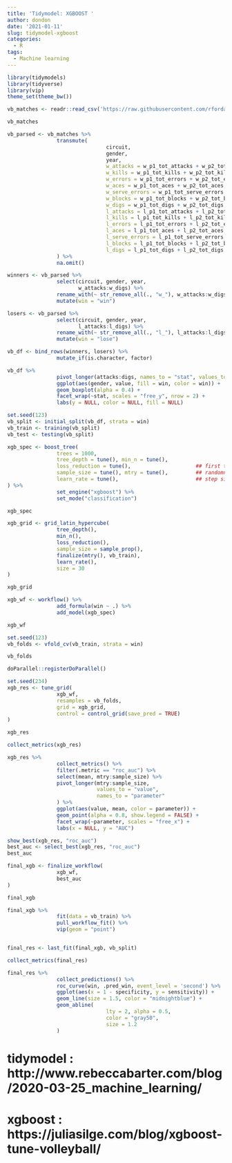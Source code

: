 ```yaml
---
title: 'Tidymodel: XGBOOST '
author: dondon
date: '2021-01-11'
slug: tidymodel-xgboost
categories:
  - R
tags:
  - Machine learning
---
```


```r
library(tidymodels)
library(tidyverse)
library(vip)
theme_set(theme_bw())
```

```r
vb_matches <- readr::read_csv('https://raw.githubusercontent.com/rfordatascience/tidytuesday/master/data/2020/2020-05-19/vb_matches.csv', guess_max = 76000)
```

```r
vb_matches
```

```r
vb_parsed <- vb_matches %>%
                transmute(
                                circuit,
                                gender,
                                year,
                                w_attacks = w_p1_tot_attacks + w_p2_tot_attacks,
                                w_kills = w_p1_tot_kills + w_p2_tot_kills,
                                w_errors = w_p1_tot_errors + w_p2_tot_errors,
                                w_aces = w_p1_tot_aces + w_p2_tot_aces,
                                w_serve_errors = w_p1_tot_serve_errors + w_p2_tot_serve_errors,
                                w_blocks = w_p1_tot_blocks + w_p2_tot_blocks,
                                w_digs = w_p1_tot_digs + w_p2_tot_digs,
                                l_attacks = l_p1_tot_attacks + l_p2_tot_attacks,
                                l_kills = l_p1_tot_kills + l_p2_tot_kills,
                                l_errors = l_p1_tot_errors + l_p2_tot_errors,
                                l_aces = l_p1_tot_aces + l_p2_tot_aces,
                                l_serve_errors = l_p1_tot_serve_errors + l_p2_tot_serve_errors,
                                l_blocks = l_p1_tot_blocks + l_p2_tot_blocks,
                                l_digs = l_p1_tot_digs + l_p2_tot_digs
                ) %>%
                na.omit()
```


```r
winners <- vb_parsed %>%
                select(circuit, gender, year,
                       w_attacks:w_digs) %>%
                rename_with(~ str_remove_all(., "w_"), w_attacks:w_digs) %>%
                mutate(win = "win")

losers <- vb_parsed %>%
                select(circuit, gender, year,
                       l_attacks:l_digs) %>%
                rename_with(~ str_remove_all(., "l_"), l_attacks:l_digs) %>%
                mutate(win = "lose")
```


```r
vb_df <- bind_rows(winners, losers) %>%
                mutate_if(is.character, factor)

vb_df %>%
                pivot_longer(attacks:digs, names_to = "stat", values_to = "value") %>%
                ggplot(aes(gender, value, fill = win, color = win)) +
                geom_boxplot(alpha = 0.4) +
                facet_wrap(~stat, scales = "free_y", nrow = 2) +
                labs(y = NULL, color = NULL, fill = NULL)
```


```r
set.seed(123)
vb_split <- initial_split(vb_df, strata = win)
vb_train <- training(vb_split)
vb_test <- testing(vb_split)
```

```r
xgb_spec <- boost_tree(
                trees = 1000, 
                tree_depth = tune(), min_n = tune(), 
                loss_reduction = tune(),                     ## first three: model complexity
                sample_size = tune(), mtry = tune(),         ## randomness
                learn_rate = tune(),                         ## step size
) %>% 
                set_engine("xgboost") %>% 
                set_mode("classification")

xgb_spec
```

```r
xgb_grid <- grid_latin_hypercube(
                tree_depth(),
                min_n(),
                loss_reduction(),
                sample_size = sample_prop(),
                finalize(mtry(), vb_train),
                learn_rate(),
                size = 30
)

xgb_grid
```


```r
xgb_wf <- workflow() %>%
                add_formula(win ~ .) %>%
                add_model(xgb_spec)

xgb_wf
```

```r
set.seed(123)
vb_folds <- vfold_cv(vb_train, strata = win)

vb_folds
```


```r
doParallel::registerDoParallel()

set.seed(234)
xgb_res <- tune_grid(
                xgb_wf,
                resamples = vb_folds,
                grid = xgb_grid,
                control = control_grid(save_pred = TRUE)
)

xgb_res
```

```r
collect_metrics(xgb_res)
```


```r
xgb_res %>%
                collect_metrics() %>%
                filter(.metric == "roc_auc") %>%
                select(mean, mtry:sample_size) %>%
                pivot_longer(mtry:sample_size,
                             values_to = "value",
                             names_to = "parameter"
                ) %>%
                ggplot(aes(value, mean, color = parameter)) +
                geom_point(alpha = 0.8, show.legend = FALSE) +
                facet_wrap(~parameter, scales = "free_x") +
                labs(x = NULL, y = "AUC")
```

```r
show_best(xgb_res, "roc_auc")
best_auc <- select_best(xgb_res, "roc_auc")
best_auc
```

```r
final_xgb <- finalize_workflow(
                xgb_wf,
                best_auc
)

final_xgb
```

```r
final_xgb %>%
                fit(data = vb_train) %>%
                pull_workflow_fit() %>%
                vip(geom = "point")


final_res <- last_fit(final_xgb, vb_split)

collect_metrics(final_res)
```


```r
final_res %>%
                collect_predictions() %>%
                roc_curve(win, .pred_win, event_level = 'second') %>%
                ggplot(aes(x = 1 - specificity, y = sensitivity)) +
                geom_line(size = 1.5, color = "midnightblue") +
                geom_abline(
                                lty = 2, alpha = 0.5,
                                color = "gray50",
                                size = 1.2
                )

```



# tidymodel : http://www.rebeccabarter.com/blog/2020-03-25_machine_learning/
# xgboost : https://juliasilge.com/blog/xgboost-tune-volleyball/
